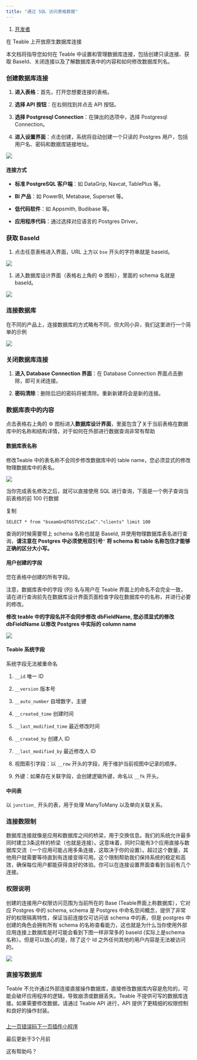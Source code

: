 ```yaml
---
title: "通过 SQL 访问表格数据"
---
```


1. [开发者](/kai-fa-zhe)

在 Teable 上开放原生数据库连接

本文档将指导您如何在 Teable 中设置和管理数据库连接，包括创建只读连接、获取 BaseId、关闭连接以及了解数据库表中的内容和如何修改数据库列名。

### 创建数据库连接

1. **进入表格**：首先，打开您想要连接的表格。

2. **选择 API 按钮**：在右侧找到并点击 API 按钮。

3. **选择 Postgresql Connection**：在弹出的选项中，选择 Postgresql Connection。

4. **进入设置界面**：点击创建，系统将自动创建一个只读的 Postgres 用户，包括用户名、密码和数据库链接地址。

<Frame caption="pg connection">
  <img src="/images/kai-fa-zhe/files%2Fv0%2Fb%2Fgitbook-x-prod.appspot.com%2Fo%2Fspaces%252F3UAxYOALe4vISZRKICva%252Fuploads%252Fgit-blob-2bedce55f2195fe43185984735d88f6c5516e138%252Fimage.png" />
</Frame>

#### 连接方式

* **标准 PostgreSQL 客户端**：如 DataGrip, Navcat, TablePlus 等。

* **BI 产品**：如 PowerBI, Metabase, Superset 等。

* **低代码软件**：如 Appsmith, Budibase 等。

* **应用程序代码**：通过选择对应语言的 Postgres Driver。

### 获取 BaseId

1. 点击任意表格进入界面，URL 上方以 `bse` 开头的字符串就是 baseId。

<Frame caption="baseId">
  <img src="/images/kai-fa-zhe/files%2Fv0%2Fb%2Fgitbook-x-prod.appspot.com%2Fo%2Fspaces%252F3UAxYOALe4vISZRKICva%252Fuploads%252Fgit-blob-38b523f869d7fe076792dbab5fc288e08c676031%252Fimage.png" />
</Frame>

1. 进入数据库设计界面（表格右上角的 ⚙ 图标），里面的 schema 名就是 baseId。

<Frame caption="Design page">
  <img src="/images/kai-fa-zhe/files%2Fv0%2Fb%2Fgitbook-x-prod.appspot.com%2Fo%2Fspaces%252F3UAxYOALe4vISZRKICva%252Fuploads%252Fgit-blob-e4076279e76170e5bde863619f5cb6e24004350a%252Fimage.png" />
</Frame>

### 连接数据库

在不同的产品上，连接数据库的方式略有不同，但大同小异，我们这里进行一个简单的示例

<Frame caption="Connection example">
  <img src="/images/kai-fa-zhe/files%2Fv0%2Fb%2Fgitbook-x-prod.appspot.com%2Fo%2Fspaces%252F3UAxYOALe4vISZRKICva%252Fuploads%252Fgit-blob-22b2f2c7f4a79e61978c7d2c443847b4a6ee455a%252Fimage.png" />
</Frame>

### 关闭数据库连接

1. **进入 Database Connection 界面**：在 Database Connection 界面点击删除，即可关闭连接。

2. **密码清除**：删除后旧的密码将被清除。重新新建将会是新的连接。

### 数据库表中的内容

点击表格右上角的 ⚙️ 图标进入**数据库设计界面**，里面包含了关于当前表格在数据库中的名称和结构详情，对于如何在外部进行数据查询非常有帮助

#### 数据库表名称

修改Teable 中的表名称不会同步修改数据库中的 table name，您必须显式的修改物理数据库中的表名。

<Frame caption="table info">
  <img src="/images/kai-fa-zhe/files%2Fv0%2Fb%2Fgitbook-x-prod.appspot.com%2Fo%2Fspaces%252F3UAxYOALe4vISZRKICva%252Fuploads%252Fgit-blob-d352b4fe30ce5348d6656afb30a08eea465951ef%252Fimage.png" />
</Frame>

当你完成表名修改之后，就可以直接使用 SQL 进行查询，下面是一个例子查询当前表格的前 100 行数据

复制

```
SELECT * from "bseamGnQT65TVSCzIaC"."clients" limit 100
```

查询的时候需要带上 schema 名称也就是 BaseId, 并使用物理数据库表名进行查询，**请注意在 Postgres 中必须使用双引号**`"` **将 schema 和 table 名称包住才能够正确的区分大小写。**

#### **用户创建的字段**

您在表格中创建的所有字段。

注意，数据库表中的字段 (列) 名与用户在 Teable 界面上的命名不会完全一致，请在进行查询前先在数据库设计界面页面检查字段在数据库中的名称，并进行必要的修改。

**修改 teable 中的字段名并不会同步修改 dbFieldName, 您必须显式的修改 dbFieldName 以修改 Postgres 中实际的 column name**

<Frame caption="db field name">
  <img src="/images/kai-fa-zhe/files%2Fv0%2Fb%2Fgitbook-x-prod.appspot.com%2Fo%2Fspaces%252F3UAxYOALe4vISZRKICva%252Fuploads%252Fgit-blob-398c58a8a2d24b980076eccb0ae75bd9cd8c1da3%252Fimage.png" />
</Frame>

#### **Teable 系统字段**

系统字段无法被重命名

1. `__id` 唯一 ID

2. `__version` 版本号

3. `__auto_number` 自增数字，主键

4. `__created_time` 创建时间

5. `__last_modified_time` 最近修改时间

6. `__created_by` 创建人 ID

7. `__last_modified_by` 最近修改人 ID

8. 视图索引字段：以 `__row` 开头的字段，用于维护当前视图中记录的顺序。

9. 外键：如果存在关联字段，会创建逻辑外键，命名以 `__fk` 开头。

#### 中间表

以 `junction_` 开头的表，用于处理 ManyToMany 以及单向关联关系。

### 连接数限制

数据库连接就像是应用和数据库之间的桥梁，用于交换信息。我们的系统允许最多同时建立3条这样的桥梁（也就是连接）。这意味着，同时只能有3个应用直接与数据库交流（一个应用可能占用多条连接，这取决于你的设置）。超过这个数量，其他用户就需要等待直到有连接变得可用。这个限制帮助我们保持系统的稳定和高效，确保每位用户都能获得良好的体验。你可以在连接设置界面查看到当前有几个连接。

### 权限说明

创建的连接用户权限访问范围为当前所在的 Base (Teable界面上称数据库），它对应 Postgres 中的 schema, schema 是 Postgres 中命名空间概念，提供了非常好的权限隔离特性，保证当前连接仅可访问该 schema 中的表，但是 postgres 中创建的角色会拥有所有 schema 的名称查看能力，这也就是为什么当你使用外部应用连接上数据库是时可能会看到下图一样非常多的 baseId (实际上是schema 名称）。但是可以放心的是，除了这个 Id 之外任何其他的用户内容是无法被访问的。

<Frame caption="base id in TablePlus">
  <img src="/images/kai-fa-zhe/files%2Fv0%2Fb%2Fgitbook-x-prod.appspot.com%2Fo%2Fspaces%252F3UAxYOALe4vISZRKICva%252Fuploads%252Fgit-blob-193632072e984752caee4f3bede0724e7680ae32%252Fimage.png" />
</Frame>

### 直接写数据库

Teable 不允许通过外部连接直接操作数据库，直接修改数据库内容是危险的，可能会破坏应用程序的逻辑，导致崩溃或数据丢失。Teable 不提供可写的数据库连接。如果需要修改数据，请通过 Teable API 进行，API 提供了更精细的权限控制和良好的操作封装。

###

[上一页错误码](/kai-fa-zhe/api/cuo-wu-ma)[下一页插件小程序](/kai-fa-zhe/kuo-zhan)

最后更新于3个月前

这有帮助吗？
